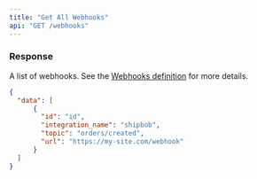 ```yaml
---
title: "Get All Webhooks"
api: "GET /webhooks"
---
```


<Snippet file="headers.mdx" />

### Response

<ResponseField name="data" type="list of object">

A list of webhooks. See the [Webhooks definition](/webhooks/info) for more details.

<Snippet file="webhook.mdx" />

</ResponseField>

<ResponseExample>

```json Response
{
  "data": [
      {
        "id": "id",
        "integration_name": "shipbob",
        "topic": "orders/created",
        "url": "https://my-site.com/webhook"
      }
  ]
}
```

</ResponseExample>
